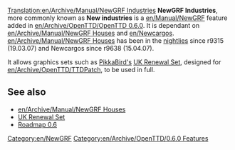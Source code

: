 [[Translation:en/Archive/Manual/NewGRF Industries]]
'''NewGRF Industries''', more commonly known as '''New industries''' is a [[en/Manual/NewGRF]] feature added in [[en/Archive/OpenTTD/OpenTTD 0.6.0]]. It is dependant on [[en/Archive/Manual/NewGRF Houses]] and [[en/Newcargos]]. [[en/Archive/Manual/NewGRF Houses]] has been in the [[en/Archive/Community/Nightly build|nightlies]] since r9315 (19.03.07) and Newcargos since r9638 (15.04.07).

It allows graphics sets such as [[en/Archive/Community/Users/PikkaBird|PikkaBird's]] [[en/Community/NewGRF/UK Renewal Set|UK Renewal Set]], designed for [[en/Archive/OpenTTD/TTDPatch]], to be used in full.

==See also==
*[[en/Archive/Manual/NewGRF Houses]]
*[[en/Community/NewGRF/UK Renewal Set|UK Renewal Set]]
*[[en/Archive/Lists/Roadmap 0.6|Roadmap 0.6]]

[[Category:en/NewGRF]]
[[Category:en/Archive/OpenTTD/0.6.0 Features]]